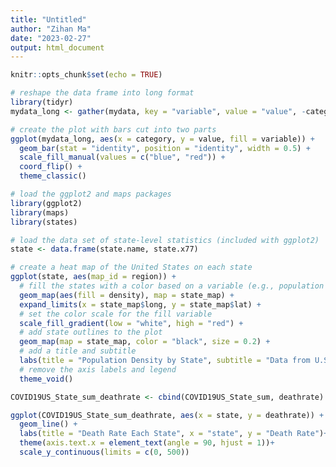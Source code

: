 ---
title: "Untitled"
author: "Zihan Ma"
date: "2023-02-27"
output: html_document
---

```{r setup, include=FALSE}
knitr::opts_chunk$set(echo = TRUE)
```


```{r pressure, echo=FALSE}
# reshape the data frame into long format
library(tidyr)
mydata_long <- gather(mydata, key = "variable", value = "value", -category)

# create the plot with bars cut into two parts
ggplot(mydata_long, aes(x = category, y = value, fill = variable)) +
  geom_bar(stat = "identity", position = "identity", width = 0.5) +
  scale_fill_manual(values = c("blue", "red")) +
  coord_flip() +
  theme_classic()
```

```{r}
# load the ggplot2 and maps packages
library(ggplot2)
library(maps)
library(states)

# load the data set of state-level statistics (included with ggplot2)
state <- data.frame(state.name, state.x77)

# create a heat map of the United States on each state
ggplot(state, aes(map_id = region)) +
  # fill the states with a color based on a variable (e.g., population density)
  geom_map(aes(fill = density), map = state_map) +
  expand_limits(x = state_map$long, y = state_map$lat) +
  # set the color scale for the fill variable
  scale_fill_gradient(low = "white", high = "red") +
  # add state outlines to the plot
  geom_map(map = state_map, color = "black", size = 0.2) +
  # add a title and subtitle
  labs(title = "Population Density by State", subtitle = "Data from U.S. Census Bureau") +
  # remove the axis labels and legend
  theme_void()
```
```{r}
COVID19US_State_sum_deathrate <- cbind(COVID19US_State_sum, deathrate)

ggplot(COVID19US_State_sum_deathrate, aes(x = state, y = deathrate)) +
  geom_line() +
  labs(title = "Death Rate Each State", x = "state", y = "Death Rate")+
  theme(axis.text.x = element_text(angle = 90, hjust = 1))+
  scale_y_continuous(limits = c(0, 500))
```

